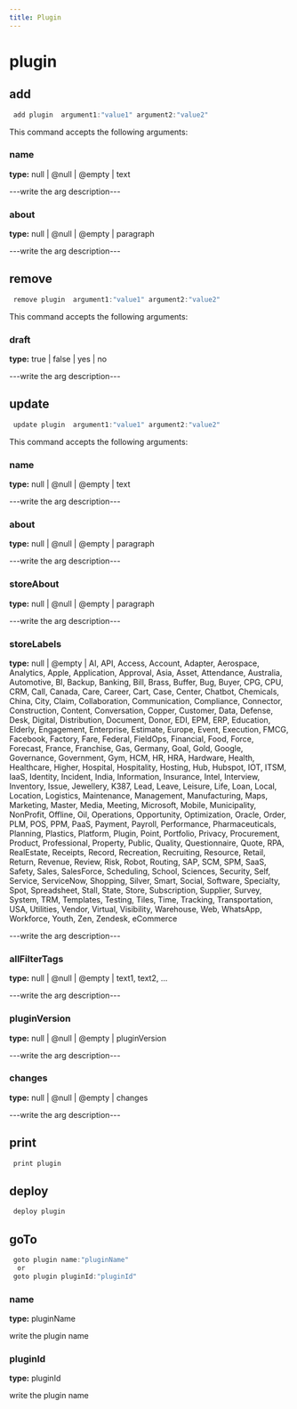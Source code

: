 ```yaml
---
title: Plugin
---
```


# plugin

## add

```js filename="Terminal" copy
 add plugin  argument1:"value1" argument2:"value2"
```

This command accepts the following arguments:

### name
**type:** null | @null | @empty | text

---write the arg description---

### about
**type:** null | @null | @empty | paragraph

---write the arg description---


## remove

```js filename="Terminal" copy
 remove plugin  argument1:"value1" argument2:"value2"
```

This command accepts the following arguments:

### draft
**type:** true | false | yes | no

---write the arg description---


## update

```js filename="Terminal" copy
 update plugin  argument1:"value1" argument2:"value2"
```

This command accepts the following arguments:

### name
**type:** null | @null | @empty | text

---write the arg description---

### about
**type:** null | @null | @empty | paragraph

---write the arg description---

### storeAbout
**type:** null | @null | @empty | paragraph

---write the arg description---

### storeLabels
**type:** null | @empty | AI, API, Access, Account, Adapter, Aerospace, Analytics, Apple, Application, Approval, Asia, Asset, Attendance, Australia, Automotive, BI, Backup, Banking, Bill, Brass, Buffer, Bug, Buyer, CPG, CPU, CRM, Call, Canada, Care, Career, Cart, Case, Center, Chatbot, Chemicals, China, City, Claim, Collaboration, Communication, Compliance, Connector, Construction, Content, Conversation, Copper, Customer, Data, Defense, Desk, Digital, Distribution, Document, Donor, EDI, EPM, ERP, Education, Elderly, Engagement, Enterprise, Estimate, Europe, Event, Execution, FMCG, Facebook, Factory, Fare, Federal, FieldOps, Financial, Food, Force, Forecast, France, Franchise, Gas, Germany, Goal, Gold, Google, Governance, Government, Gym, HCM, HR, HRA, Hardware, Health, Healthcare, Higher, Hospital, Hospitality, Hosting, Hub, Hubspot, IOT, ITSM, IaaS, Identity, Incident, India, Information, Insurance, Intel, Interview, Inventory, Issue, Jewellery, K387, Lead, Leave, Leisure, Life, Loan, Local, Location, Logistics, Maintenance, Management, Manufacturing, Maps, Marketing, Master, Media, Meeting, Microsoft, Mobile, Municipality, NonProfit, Offline, Oil, Operations, Opportunity, Optimization, Oracle, Order, PLM, POS, PPM, PaaS, Payment, Payroll, Performance, Pharmaceuticals, Planning, Plastics, Platform, Plugin, Point, Portfolio, Privacy, Procurement, Product, Professional, Property, Public, Quality, Questionnaire, Quote, RPA, RealEstate, Receipts, Record, Recreation, Recruiting, Resource, Retail, Return, Revenue, Review, Risk, Robot, Routing, SAP, SCM, SPM, SaaS, Safety, Sales, SalesForce, Scheduling, School, Sciences, Security, Self, Service, ServiceNow, Shopping, Silver, Smart, Social, Software, Specialty, Spot, Spreadsheet, Stall, State, Store, Subscription, Supplier, Survey, System, TRM, Templates, Testing, Tiles, Time, Tracking, Transportation, USA, Utilities, Vendor, Virtual, Visibility, Warehouse, Web, WhatsApp, Workforce, Youth, Zen, Zendesk, eCommerce

---write the arg description---

### allFilterTags
**type:** null | @null | @empty | text1, text2, ...

---write the arg description---

### pluginVersion
**type:** null | @null | @empty | pluginVersion

---write the arg description---

### changes
**type:** null | @null | @empty | changes

---write the arg description---


## print

```js filename="Terminal" copy
 print plugin 
```


## deploy

```js filename="Terminal" copy
 deploy plugin 
```


## goTo


```js filename="Terminal" copy
 goto plugin name:"pluginName"
  or
 goto plugin pluginId:"pluginId"
```

### name
**type:** pluginName

write the plugin name

### pluginId
**type:** pluginId

write the plugin name

